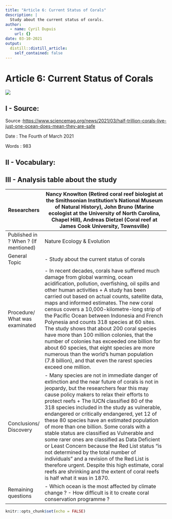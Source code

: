 ```yaml
---
title: "Article 6: Current Status of Corals"
description: |
  Study about the current status of corals.
author:
  - name: Cyril Dupuis
    url: {}
date: 03-10-2021
output:
  distill::distill_article:
    self_contained: false
---
```


# Article 6: Current Status of Corals

<img src = https://upload.wikimedia.org/wikipedia/commons/thumb/2/2e/Coral_Outcrop_Flynn_Reef.jpg/330px-Coral_Outcrop_Flynn_Reef.jpg>

## I - Source:

Source :<https://www.sciencemag.org/news/2021/03/half-trillion-corals-live-just-one-ocean-does-mean-they-are-safe>

Date :  The Fourth of March 2021

Words : 983

## II - Vocabulary:



## III - Analysis table about the study

| Researchers                          	| Nancy Knowlton (Retired coral reef biologist at the Smithsonian Institution's National Museum of Natural History), John Bruno (Marine ecologist at the University of North Carolina, Chapel Hill), Andreas Dietzel (Coral reef at James Cook University, Townsville)                                                                                                                                                                                                                                                                                                                                                                                                                                                                                                                                         	|
|--------------------------------------	|--------------------------------------------------------------------------------------------------------------------------------------------------------------------------------------------------------------------------------------------------------------------------------------------------------------------------------------------------------------------------------------------------------------------------------------------------------------------------------------------------------------------------------------------------------------------------------------------------------------------------------------------------------------------------------------------------------------------------------------------------------------------------------------------------------------	|
| Published in ? When ? (If mentioned) 	| Nature Ecology & Evolution                                                                                                                                                                                                                                                                                                                                                                                                                                                                                                                                                                                                                                                                                                                                                                                   	|
| General Topic                        	| - Study about the current status of corals                                                                                                                                                                                                                                                                                                                                                                                                                                                                                                                                                                                                                                                                                                                                                                   	|
| Procedure/ What was examinated       	| - In recent decades, corals have suffered much damage from global warming, ocean acidification, pollution, overfishing, oil spills and other human activities + A study has been carried out based on actual counts, satellite data, maps and informed estimates. The new coral census covers a 10,000-kilometre-long strip of the Pacific Ocean between Indonesia and French Polynesia and counts 318 species at 60 sites. The study shows that about 200 coral species have more than 100 million colonies, that the number of colonies has exceeded one billion for about 60 species, that eight species are more numerous than the world's human population (7.8 billion), and that even the rarest species exceed one million.                                                                          	|
| Conclusions/ Discovery               	| - Many species are not in immediate danger of extinction and the near future of corals is not in jeopardy, but the researchers fear this may cause policy makers to relax their efforts to protect reefs + The IUCN classified 80 of the 318 species included in the study as vulnerable, endangered or critically endangered, yet 12 of these 80 species have an estimated population of more than one billion. Some corals with a stable status are classified as Vulnerable and some rarer ones are classified as Data Deficient or Least Concern because the Red List status "is not determined by the total number of individuals" and a revision of the Red List is therefore urgent. Despite this high estimate, coral reefs are shrinking and the extent of coral reefs is half what it was in 1870. 	|
| Remaining questions                  	| - Which ocean is the most affected by climate change ? - How difficult is it to create coral conservation programme ?                                                                                                                                                                                                                                                                                                                                                                                                                                                                                                                                                                                                                                                                                        	|









```r
knitr::opts_chunk$set(echo = FALSE)
```



